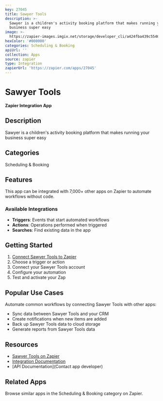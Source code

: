 ```yaml
---
key: 27045
title: Sawyer Tools
description: >-
  Sawyer is a children's activity booking platform that makes running your
  business super easy
image: >-
  https://zapier-images.imgix.net/storage/developer_cli/a424fba439c55460cfb6b387f2a8c34c_3.png?auto=format%2Ccompress&ixlib=python-3.0.0&q=50
hexColor: '#000000'
categories: Scheduling & Booking
apiUrl: ''
collection: Apps
source: zapier
type: Integration
zapierUrl: 'https://zapier.com/apps/27045'
---
```

# Sawyer Tools

**Zapier Integration App**

## Description

Sawyer is a children's activity booking platform that makes running your business super easy

## Categories

Scheduling & Booking

## Features

This app can be integrated with 7,000+ other apps on Zapier to automate workflows without code.

### Available Integrations

- **Triggers**: Events that start automated workflows
- **Actions**: Operations performed when triggered
- **Searches**: Find existing data in the app

## Getting Started

1. [Connect Sawyer Tools to Zapier](https://zapier.com/apps/27045)
2. Choose a trigger or action
3. Connect your Sawyer Tools account
4. Configure your automation
5. Test and activate your Zap

## Popular Use Cases

Automate common workflows by connecting Sawyer Tools with other apps:

- Sync data between Sawyer Tools and your CRM
- Create notifications when new items are added
- Back up Sawyer Tools data to cloud storage
- Generate reports from Sawyer Tools data

## Resources

- [Sawyer Tools on Zapier](https://zapier.com/apps/27045)
- [Integration Documentation](https://zapier.com/apps/27045/integrations)
- [API Documentation](Contact app developer)

## Related Apps

Browse similar apps in the Scheduling & Booking category on Zapier.
